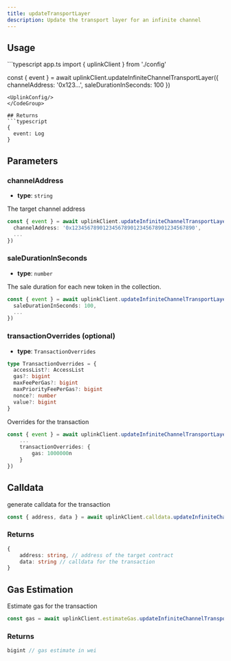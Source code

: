 ```yaml
---
title: updateTransportLayer
description: Update the transport layer for an infinite channel
---
```




<SdkQuickstart />

## Usage
<CodeGroup>
```typescript app.ts
import { uplinkClient } from './config'

const { event } = await uplinkClient.updateInfiniteChannelTransportLayer({
    channelAddress: '0x123...',
    saleDurationInSeconds: 100
})
```
<UplinkConfig/>
</CodeGroup>

## Returns
```typescript
{ 
  event: Log 
}
```

## Parameters

### channelAddress
- **type**: `string`

The target channel address
```typescript
const { event } = await uplinkClient.updateInfiniteChannelTransportLayer({
  channelAddress: '0x1234567890123456789012345678901234567890',
  ...
})
```
### saleDurationInSeconds
- **type**: `number`

The sale duration for each new token in the collection.
```typescript
const { event } = await uplinkClient.updateInfiniteChannelTransportLayer({
  saleDurationInSeconds: 100,
  ...
})
```

### transactionOverrides (optional)
- **type**: `TransactionOverrides`
```typescript
type TransactionOverrides = {
  accessList?: AccessList
  gas?: bigint
  maxFeePerGas?: bigint
  maxPriorityFeePerGas?: bigint
  nonce?: number
  value?: bigint
}
```

Overrides for the transaction


```typescript
const { event } = await uplinkClient.updateInfiniteChannelTransportLayer({
    ...
    transactionOverrides: {
        gas: 1000000n
    }
})
```
## Calldata

generate calldata for the transaction

```typescript
const { address, data } = await uplinkClient.calldata.updateInfiniteChannelTransportLayer({...})
```

### Returns 
```typescript
{
    address: string, // address of the target contract
    data: string // calldata for the transaction
}
```

## Gas Estimation

Estimate gas for the transaction

```typescript
const gas = await uplinkClient.estimateGas.updateInfiniteChannelTransportLayer({...})
```

### Returns
```typescript
bigint // gas estimate in wei
```
